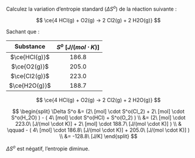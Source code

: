 ::: {.Exercise data-latex=""}

Calculez la variation d'entropie standard ($\Delta S^o$) de la réaction suivante :

$$ \ce{4 HCl(g) + O2(g) -> 2 Cl2(g) + 2 H2O(g)} $$

:::

Sachant que :

|   Substance   | $S^o\ [J/(mol \cdot K)]$ |
| :-----------: | :----------------------: |
| $\ce{HCl(g)}$ |          186.8           |
| $\ce{O2(g)}$  |          205.0           |
| $\ce{Cl2(g)}$ |          223.0           |
| $\ce{H2O(g)}$ |          188.7           |

\vspace{\stretch{1}}

::: {.Answer data-latex=""}

$$ \ce{4 HCl(g) + O2(g) -> 2 Cl2(g) + 2 H2O(g)} $$

$$
\begin{split}
\Delta S^o &= (2\ [mol] \cdot S^o(Cl_2) + 2\ [mol] \cdot S^o(H_2O) ) - ( 4\ [mol] \cdot S^o(HCl) + S^o(O_2) ) \\
&= (2\ [mol] \cdot 223.0\ [J/(mol \cdot K)] + 2\ [mol] \cdot 188.7\ [J/(mol \cdot K)] ) \\
& \qquad - ( 4\ [mol] \cdot 186.8\ [J/(mol \cdot K)] + 205.0\ [J/(mol \cdot K)] ) \\
&= -128.8\ [J/K]
\end{split}
$$

$\Delta S^o$ est négatif, l'entropie diminue.

\clearpage

:::
